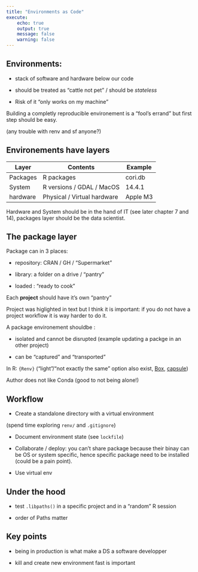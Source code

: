```yaml
---
title: "Environments as Code"
execute:
    echo: true
    output: true
    message: false
    warning: false
---
```


## Environments: 

 - stack of software and hardware below our code

 - should be treated as "cattle not pet" / should be *stateless*

- Risk of it "only works on my machine"

Building a completly reproducible environement is a "fool’s errand" but first step should be easy.

(any trouble with renv and sf anyone?)

## Environements have layers 

| Layer    | Contents| Example  |
| -------- | ------- | -----    |
| Packages  | R packages    | cori.db  |
| System |   R versions / GDAL  / MacOS | 14.4.1 |
| hardware  | Physical / Virtual hardware | Apple M3 |

Hardware and System should be in the hand of IT (see later chapter 7 and 14), packages layer should be the data scientist. 

## The package layer

Package can in 3 places:

- repository: CRAN / GH / "Supermarket"

- library: a folder on a drive / "pantry"

- loaded : "ready to cook"

Each **project** should have it's own "pantry" 

Project was higlighted in text but I think it is important: if you do not have a project workflow it is way harder to do it. 

A package environement shouldbe :

- isolated and cannot be disrupted (example updating a packge in an other project)

- can be "captured" and "transported"

In R: `{Renv}` ("light"/"not exactly the same" option also exist, [Box](https://github.com/klmr/box), [capsule](https://github.com/MilesMcBain/capsule)) 

Author does not like Conda (good to not being alone!)

## Workflow

- Create a standalone directory with a virtual environment 

(spend time exploring `renv/` and `.gitignore`)

- Document environment state (see `lockfile`)

- Collaborate / deploy: you can't share package because their binay can be OS or system specific, hence specific package need to be installed (could be a pain point).

- Use virtual env

## Under the hood

- test `.libpaths()` in a specific project and in a "random" R session

- order of Paths matter

## Key points 

- being in production is what make a DS a software developper 

- kill and create new environment fast is important

